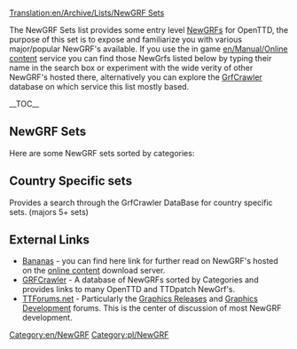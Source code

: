 [[Translation:en/Archive/Lists/NewGRF Sets]]
<!--{{delete|Article obsolete, redundant page, outdated, overlaps with https://wiki.openttd.org/NewGRF_List, maintaining both is a waste of effort |[[User:andythenorth|andythenorth]] ([[User talk:andythenorth|talk]]) 16:50, 3 September 2017 (UTC)}}-->
{{pl/Zniesienie|Artykuł może przeterminować się, jakby pokrywał się z innymi https://wiki.openttd.org/NewGRF_List , utrzymanie obu -pl- to strata wysiłku | <!--[[User:~~~~|~~~~]] ([[User talk:~~~~|talk]]) 14:00, 1 June 2020 (UTC)-->User :extrazi (talk) 10:33, 1 June 2020 (UTC) }} 


The NewGRF Sets list provides some entry level [[en/Manual/NewGRF|NewGRF]]s for OpenTTD, the purpose of this set is to expose and familiarize you with various major/popular NewGRF's available.
If you use the in game [[en/Manual/Online content]] service you can find those NewGrfs listed below by typing their name in the search box or experiment with the wide verity of other NewGRF's hosted there, alternatively you can explore the [http://grfcrawler.tt-forums.net/ GrfCrawler] database on which service this list mostly based.

{{en/Ambox|type=content
|image=en/UnderConstructionOrange.png
|text='''Work in process'''<br/>At the moment the list includes some NewGrfs as place holders, feel free to replace them with more educate entry level NewGrf's when, priority is for NewGRFS that available on [http://bananas.openttd.org/en/newgrf/ Bananas].
}}{{en/-}}

__TOC__

==NewGRF Sets==
Here are some NewGRF sets sorted by categories:

{{en/Archive/Lists/Newgrf|Title        = Vehicles
|Subtitle     = Everything which transports cargo for you
|Category     = 1
|Image        = en/Archive/Lists/Grfcrawler vehicles.png

|Name1        = [[en/Community/NewGRF/2cc TrainSet|2cc - Trains of the World]]
|Id1          = 27711001
|Description1 = The 2cc Set includes trains from all around the world, drawn in dual company colors.
|Image1       = en/Archive/Lists/2cc TrainSet logo 125px.png
|Homepage1    = http://users.tt-forums.net/2cc/index.html
|Bananas1     = http://binaries.openttd.org/bananas/newgrf/2cc_Trainset-1.0.1.tar.gz
|links1       = 

|Name2        = [[en/Community/NewGRF/Generic Road Vehicle and Tram Set|GRVTS eGRVTS - Generic Road Vehicle and Tram Set]] 
|Id2          = 52571201,52571201 
|Description2 = Includes road vehicles and trams for 1920 to 2050, support newGRF cargoes.<br>Extended version Includes additional vehicles for 1800 to 2075, with total of 218 Vehicles. 
|Image2       = en/Archive/Lists/EGRVTS 125px.png
|Homepage2    = http://www.tt-forums.net/viewtopic.php?f=26&t=33415
|Bananas2     = http://binaries.openttd.org/bananas/newgrf/eGRVTS-1.0.tar.gz
|links2       =
|revision2    = r13850

|Name3        = [[en/Community/NewGRF/Aviators Aircraft Set|(AV8) Aviators Aircraft]]
|Id3          = 44440A01,44440A03 
|Description3 = Include a large range of planes from early propeller aircraft in 1920 to 2050.<br> Utilising different graphics for taxiing, and takeoff and landing,includes landing and take off sounds. 
|Image3       = en/Archive/Lists/Av8 125px.png
|Homepage3    = http://www.pikkarail.com/ttdp/av8/index.htm
|Bananas3     = http://binaries.openttd.org/bananas/newgrf/Av8_extra_aircraft-1.501.tar.gz
|links3       =

|Name4        = Very large ships or Fish
|Id4          = 425F0101,414E0101
|Description4 = [http://www.tt-forums.net/viewtopic.php?f=36&t=33030 Very large ships] - Modified parameters of the ships - they are much larger and appropriately more expensive.<br/>[http://tt-foundry.com/sets/FISH Fish] - River boats, lake ships and coasters in a range of attractive sizes from 15t to 1080t. Features lickable pixels in two company colours.
|Image4       = en/Archive/Lists/Fish 125ps.png
|Homepage4    = http://tt-foundry.com/sets/FISH
|Bananas4     = http://binaries.openttd.org/bananas/newgrf/Very_large_ships-0.1.tar.gz
|links4       = 
}}

{{en/Archive/Lists/Newgrf|Title        = Stations
|Subtitle     = Train stations and airports
|Category     = 2
|Image        = en/Archive/Lists/Grfcrawler station.png

|Name1        = Industrial Stations
|Id1          = 4A430002 
|Description1 = Industrial stations with facilities to cover all cargos in the game. Features gradual loading cargo showing in platforms, animated sprites and non-track tiles.
|Image1       = en/Archive/Lists/Industrial Stations Renewal 125px.png
|Homepage1    = http://www.as-st.com/ttd/indstatstech/index.html
|Bananas1     = http://binaries.openttd.org/bananas/newgrf/Industrial_Stations_Renewal-0.8.0.tar.gz
|links1       = [www.tt-forums.net/viewtopic.php?f=26&t=27112&st=0&sk=t&sd=a Discussion]

|Name2        = City Stations
|Id2          = 52455400 
|Description2 = City stations for TTDPatch/OpenTTD (Nightlies). Part of the former Project Generic Stations.
|Image2       = en/Archive/Lists/City Stations 125px.png
|Homepage2    = http://www.tt-forums.net/viewtopic.php?t=21344
|links2       =

|Name3        = Suburban Stations
|Id3          = 52455300 
|Description3 = Suburban stations for TTDPatch/OpenTTD (Nightlies). Part of the former Project Generic Stations.
|Image3       = en/Archive/Lists/Suburban Stations 125px.png
|Homepage3    = http://www.tt-forums.net/viewtopic.php?t=21344
|Bananas3     = http://binaries.openttd.org/bananas/newgrf/Suburban_Stations-1.tar.gz
|links3       = 

|Name4        = Rural Stations
|Id4          = 5245200
|Description4 = Full compliment of station elements. Full-tile platforms, basic platforms, platforms, benches, shelters in a number of combinations, an overpass, and a passenger building.
|Image4       = en/Archive/Lists/Rural Stations 125px.png
|Homepage4    = http://www.tt-forums.net/viewtopic.php?t=21344
|Bananas4     = http://binaries.openttd.org/bananas/newgrf/Rural_Stations-1.tar.gz
|links4       = 
}}

{{en/Archive/Lists/Newgrf|Title        = Town Buildings
|Subtitle     = NewGRF providing houses
|Category     = 3
|Image        = en/Archive/Lists/Grfcrawler townbuildings.png

|Name1        = Total Town Replacement Set version 3
|Id1          = 56430001 
|Description1 = A set to replace all original TTD town buildings or to be used as an addition to the original TTD town buildings.
Its contains some "special" buildings, ECS features, two road sets and more
|Image1       = en/Archive/Lists/Total Town Replacement Set version 3 125px.png
|Homepage1    = http://www.tt-forums.net/viewtopic.php?t=8878
|Bananas1     = http://binaries.openttd.org/bananas/newgrf/Total_Town_Replacement_Set-3.02a.tar.gz
|links1       =
}}

{{en/Archive/Lists/Newgrf|Title        = Industries / Cargoes
|Subtitle     = Industry sets and cargo modifications
|Category     = 4
|Image        = en/Archive/Lists/Grfcrawler industriescargo.png

|Name1        = [[en/Community/NewGRF/ECS Vectors]]
|Id1          = 4D656F9C,4D656F95,4D656F96,4D656F94,4D656F9A,4D656F97,4D656F91,4D656F9D 
|Description1 = Includes variety of new industries set you can choose from Machinery, Chemicals, Wood, Agricultural and Construction.
|Image1       = en/Archive/Lists/ECS Basics vector 125px.png
|Homepage1    = http://george.zernebok.net/newgrf/downloads.html
|Bananas1     = yes
|links1       =

|Name2        = FIRS Industry Set
|Id2          = 
|Description2 = lots of raw materials to move and nice range of 'final' cargos including the ability to deliver both goods and food to towns in all climates.<br /> Features game progression as different eras will bring different industries with them, which will require you to evolve your transport routes over time and make for more interesting and challenging gameplay.
|Image2       = en/Archive/Lists/FIRS 125px.png
|Homepage2    = http://tt-foundry.com/sets/FIRS/schema/industries
|Bananas2     = http://binaries.openttd.org/bananas/newgrf/FIRS_Industry_Replacement_Set-0.5.0.tar.gz
|links2       = 
}}

{{en/Archive/Lists/Newgrf|Title        = Infrastructure
|Subtitle     = Infrastructure like road and rails
|Category     = 5
|Image        = en/Archive/Lists/Grfcrawler infrastructure.png

|Name1        = Total Bridge Renewal Set 
|Id1          = 74677462 
|Description1 = Add's many new bridges, with some updated originals.<br />Note: may not have compatibility with existing roadset or railset.
|Image1       = en/Archive/Lists/Total Bridge Renewal Set 125px.png
|Homepage1    = http://www.tt-forums.net/viewtopic.php?p=600577#p600577
|Bananas1     = http://binaries.openttd.org/bananas/newgrf/Total_Bridge_Renewal_Set-1.12.tar.gz
|links1       =

|Name2        = Swedish Rails
|Id2          = 53455230
|Description2 = A fully snow aware rail set for normal and electrified rails
|Image2       = en/Archive/Lists/Swedish Rails 125px.png
|Homepage2    = http://dev.openttdcoop.org/projects/swedishrails/
|Bananas2     = http://binaries.openttd.org/bananas/newgrf/Swedish_Rails-0.6.0.tar.gz
|links2       = http://www.tt-forums.net/viewtopic.php?f=67&t=48876

|Name3        = Bigger Train Depots 
|Id3          = 19060801
|Description3 = If you thinking how the hell that 12 wagons long train fit in that tiny depot this addon is just for you.
|Image3       = en/Archive/Lists/Bigger Train Depots 125px.png
|Homepage3    = http://www.tt-forums.net/viewtopic.php?f=36&t=40577&start=0
|Bananas3     = http://binaries.openttd.org/bananas/newgrf/Bigger_Depots-0.3.tar.gz
|links3       =
}}

{{en/Archive/Lists/Newgrf|Title        = Landscape
|Subtitle     = Landscape altering NewGRF
|Category     = 7
|Image        = en/Archive/Lists/Grfcrawler landscape.png

|Name1        = Smooth Snow Transition
|Id1          = 54560103
|Description1 = Make in the arctic and temperate climate a smooth transition from grass to snow instead of three steps.
|Image1       = en/Archive/Lists/Smooth Snow Transition 125px.png
|Homepage1    = http://addi.tt-ms.de/
|Bananas1     = http://binaries.openttd.org/bananas/newgrf/Smooth_Snow_Transition-1.2.tar.gz
|links1       =

|Name2        = Full TTO Conversion
|Id2          = 4A5A0105
|Description2 = This will change TTD to TTO graphically. Also some extra files and an easter egg included.
|Image2       = en/Archive/Lists/Full TTO Conversion 125px.png
|Homepage2    = http://www.tt-forums.net/viewtopic.php?f=26&t=39317
|Bananas2     = http://binaries.openttd.org/bananas/newgrf/TTO_Full_Conversion-1.4.1.tar.gz
|links2       =
}}

{{en/Archive/Lists/Newgrf|Title        = Other
|Subtitle     = Everything which doesn't fit another category
|Category     = 8
|Image        = en/Archive/Lists/Grfcrawler other.png

|Name1        = [[en/Community/NewGRF/Toyland to Mars Conversion]]
|Id1          = 4D656F54
|Description1 = Default Mars graphics is from Mars landscape for TTO
|Image1       = en/Archive/Lists/Toyland to Mars Conversion 125px.png
|Homepage1    = http://george.zernebok.net/
|links1       =

|Name2        = Manga Faces
|Id2          = 747C0000
|Description2 = GRF to replace the game's faces with manga-styled ones.
|Image2       = en/Archive/Lists/Manga Faces 125px.png
|Homepage2    = http://www.as-st.com/ttd/japan/index.html
|links2       =
}}

== Country Specific sets ==
Provides a search through the GrfCrawler DataBase for country specific sets. (majors 5+ sets) 
{{en/Navbox|navbar = off
|state  = off      

|name   = Country Specific sets 
|title  = Country Specific sets

|group1 = Major
|list1  = {{en/Nowrap begin}} (13) [http://grfcrawler.tt-forums.net/index.php?do=search&q=UK UK]<!--
                 -->{{en/·w}} (7) [http://grfcrawler.tt-forums.net/index.php?do=search&q=americ USA]<!--   US 
                 -->{{en/·w}} (6) [http://grfcrawler.tt-forums.net/index.php?do=search&q=Japan Japanese]<!--
                 -->{{en/·w}} (5) [http://grfcrawler.tt-forums.net/index.php?do=search&q=Dutch Dutch]{{en/Nowrap end}}

|group2 = Minor
|list2  = {{en/Nowrap begin}} (4) [http://grfcrawler.tt-forums.net/index.php?do=search&q=Serb Serbian]<!--
                 -->{{en/·w}} (3) [http://grfcrawler.tt-forums.net/index.php?do=search&q=Lithuan Lithuanian]<!--
                 -->{{en/·w}} [http://grfcrawler.tt-forums.net/index.php?do=search&q=Swed Swedish]<!--
                 -->{{en/·w}} (2) [http://grfcrawler.tt-forums.net/index.php?do=search&q=Austral Australian]<!--
                 -->{{en/·w}} [http://grfcrawler.tt-forums.net/index.php?do=search&q=Finn Finnish]<!--
                 -->{{en/·w}} [http://grfcrawler.tt-forums.net/index.php?do=search&q=Norweg Norwegian]<!--
                 -->{{en/·w}} [http://grfcrawler.tt-forums.net/index.php?do=search&q=Russi Russian]<!--  USSR
                 -->{{en/·w}} [http://grfcrawler.tt-forums.net/index.php?do=search&q=Spanish Spanish]{{en/Nowrap end}}
}}
</onlyinclude>


==External Links==

*[http://bananas.openttd.org/en/newgrf/ Bananas] - you can find here link for further read on NewGRF's hosted on the [[en/Manual/Online content|online content]] download server.
*[http://grfcrawler.tt-forums.net/ GRFCrawler] - A database of NewGRFs sorted by Categories and provides links to many OpenTTD and TTDpatch NewGrf's.
*[http://www.tt-forums.net/index.php TTForums.net] - Particularly the [http://www.tt-forums.net/viewforum.php?f=67 Graphics Releases] and [http://www.tt-forums.net/viewforum.php?f=26 Graphics Development] forums. This is the center of discussion of most NewGRF development.


<!--{{Navbox NewGRF}}-->


[[Category:en/NewGRF]] [[Category:pl/NewGRF]]
